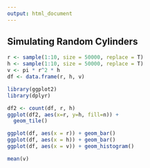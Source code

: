 ```yaml
---
output: html_document
---
```


## Simulating Random Cylinders

```r
r <- sample(1:10, size = 50000, replace = T)
h <- sample(1:10, size = 50000, replace = T)
v <- pi * r^2 * h
df <- data.frame(r, h, v)
```

```r
library(ggplot2)
library(dplyr)

df2 <- count(df, r, h)
ggplot(df2, aes(x=r, y=h, fill=n)) +
  geom_tile()

ggplot(df, aes(x = r)) + geom_bar()
ggplot(df, aes(x = h)) + geom_bar()
ggplot(df, aes(x = v)) + geom_histogram()

mean(v)
```


